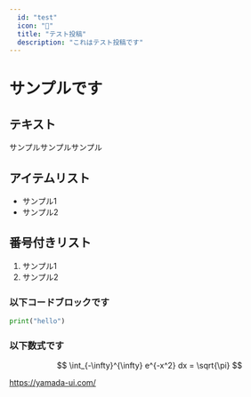 ```yaml
---
  id: "test"
  icon: "🤪"
  title: "テスト投稿"
  description: "これはテスト投稿です"
---
```


# サンプルです

## テキスト

サンプルサンプルサンプル


## アイテムリスト
- サンプル1
- サンプル2

## 番号付きリスト

1. サンプル1
1. サンプル2



### 以下コードブロックです
```py
print("hello")
```

### 以下数式です
$$
\int_{-\infty}^{\infty} e^{-x^2} dx = \sqrt{\pi}
$$


https://yamada-ui.com/
